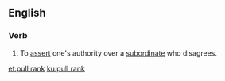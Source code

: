==English==

===Verb===
{{en-verb|pulls rank|pulling rank|pulled rank}}

# {{context|idiomatic|lang=en}} To [[assert]] one's authority over a [[subordinate]] who disagrees.

[[et:pull rank]]
[[ku:pull rank]]